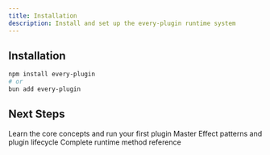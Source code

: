 ```yaml
---
title: Installation
description: Install and set up the every-plugin runtime system
---
```


## Installation

```bash
npm install every-plugin
# or
bun add every-plugin
```

## Next Steps

<Cards>
  <Card title="Getting Started" href="/docs/getting-started">
    Learn the core concepts and run your first plugin
  </Card>
  <Card title="Basic Usage" href="/docs/basic-usage">
    Master Effect patterns and plugin lifecycle
  </Card>
  <Card title="Runtime API" href="/docs/runtime">
    Complete runtime method reference
  </Card>
</Cards>
